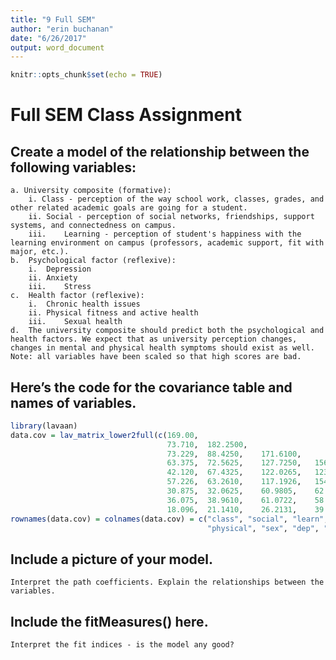 ```yaml
---
title: "9 Full SEM"
author: "erin buchanan"
date: "6/26/2017"
output: word_document
---
```


```r
knitr::opts_chunk$set(echo = TRUE)
```

# Full SEM Class Assignment

## Create a model of the relationship between the following variables:
    a. University composite (formative): 
        i. Class - perception of the way school work, classes, grades, and other related academic goals are going for a student.
        ii.	Social - perception of social networks, friendships, support systems, and connectedness on campus.
        iii.	Learning - perception of student's happiness with the learning environment on campus (professors, academic support, fit with major, etc.).
    b. 	Psychological factor (reflexive):
        i.	Depression
        ii. Anxiety
        iii.	Stress
    c.	Health factor (reflexive):
        i.	Chronic health issues
        ii. Physical fitness and active health
        iii.	Sexual health
    d.	The university composite should predict both the psychological and health factors. We expect that as university perception changes, changes in mental and physical health symptoms should exist as well. Note: all variables have been scaled so that high scores are bad. 

## Here's the code for the covariance table and names of variables. 

```r
library(lavaan)
data.cov = lav_matrix_lower2full(c(169.00, 
                                   73.710,	182.2500,
                                   73.229,	88.4250,	171.6100,
                                   63.375,	72.5625,	127.7250,	156.2500,
                                   42.120,	67.4325,	122.0265,	123.1875,	182.2500,
                                   57.226,	63.2610,	117.1926,	154.4250,	138.0240,	201.6400,
                                   30.875,	32.0625,	60.9805,	62.9375,	76.9500,	79.5910,	90.2500,
                                   36.075,	38.9610,	61.0722,	58.2750,	65.9340,	70.9290,	81.1965,	123.2100,
                                   18.096,	21.1410,	26.2131,	39.1500,	44.6310,	46.9452,	48.7635,	56.0106,	75.6900))
rownames(data.cov) = colnames(data.cov) = c("class", "social", "learn", "chronic", 
                                            "physical", "sex", "dep", "anx", "stress")

```

## Include a picture of your model.
    Interpret the path coefficients. Explain the relationships between the variables. 

## Include the fitMeasures() here. 
    Interpret the fit indices - is the model any good?



